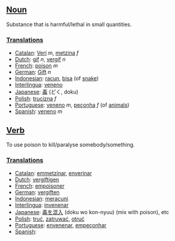 ==[[Noun]]==

Substance that is harmful/lethal in small quantities.

===[[Translation]]s===

*[[Catalan]]: [[Verí]] ''m'', [[metzina]] ''f''
*[[Dutch]]: [[gif]] ''n'', [[vergif]] ''n''
*[[French]]: [[poison]] ''m''
*[[German]]: [[Gift]] ''n''
*[[Indonesian]]: [[racun]], [[bisa]] (of [[snake]])
*[[Interlingua]]: [[veneno]]
*[[Japanese]]: [[毒]] (どく, doku)
*[[Polish]]: [[trucizna]] ''f''
*[[Portuguese]]: [[veneno]] ''m'', [[peçonha]] ''f'' (of [[animal]]s)
*[[Spanish]]: [[veneno]] ''m''

==[[Verb]]==

To use poison to kill/paralyse somebody/something.

===[[Translation]]s===
*[[Catalan]]: [[emmetzinar]], [[enverinar]]
*[[Dutch]]: [[vergiftigen]]
*[[French]]: [[empoisoner]]
*[[German]]: [[vergiften]]
*[[Indonesian]]: [[racun|meracuni]]
*[[Interlingua]]: [[invenenar]]
*[[Japanese]]: [[毒]]を[[混入]] (doku wo kon-nyuu) (mix with poison), etc
*[[Polish]]: [[truć]], [[zatruwać]], [[otruć]]
*[[Portuguese]]: [[envenenar]], [[empeçonhar]]
*[[Spanish]]: [[]]